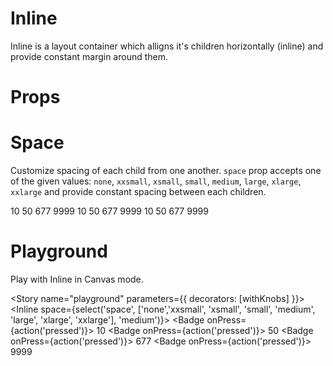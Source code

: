 
<Meta title="Design System|Inline" component={Inline} />

# Inline
Inline is a layout container which alligns it's children horizontally (inline) and provide constant margin around them.

# Props

<Props of={Inline} />

# Space
Customize spacing of each child from one another. `space` prop accepts one of the given values: `none`, `xxsmall`, `xsmall`, `small`, `medium`, `large`, `xlarge`, `xxlarge` and provide constant spacing between each children.

<Preview>
  <Story name="space">
    <Stack>
      <Inline space="none">
        <Badge onPress={action('pressed')}>
          10
        </Badge>
        <Badge onPress={action('pressed')}>
          50
        </Badge>
        <Badge onPress={action('pressed')}>
          677
        </Badge>
        <Badge onPress={action('pressed')}>
          9999
        </Badge>
      </Inline>
      <Inline space="medium">
        <Badge onPress={action('pressed')}>
          10
        </Badge>
        <Badge onPress={action('pressed')}>
          50
        </Badge>
        <Badge onPress={action('pressed')}>
          677
        </Badge>
        <Badge onPress={action('pressed')}>
          9999
        </Badge>
      </Inline>
      <Inline space="xxlarge">
        <Badge onPress={action('pressed')}>
          10
        </Badge>
        <Badge onPress={action('pressed')}>
          50
        </Badge>
        <Badge onPress={action('pressed')}>
          677
        </Badge>
        <Badge onPress={action('pressed')}>
          9999
        </Badge>
      </Inline>
    </Stack>
  </Story>
</Preview>

# Playground

Play with Inline in Canvas mode.

<Story name="playground" parameters={{ decorators: [withKnobs] }}>
 <Inline
  space={select('space', ['none','xxsmall', 'xsmall', 'small', 'medium', 'large', 'xlarge', 'xxlarge'], 'medium')}>
    <Badge onPress={action('pressed')}>
      10
    </Badge>
    <Badge onPress={action('pressed')}>
      50
    </Badge>
    <Badge onPress={action('pressed')}>
      677
    </Badge>
    <Badge onPress={action('pressed')}>
      9999
    </Badge> 
  </Inline>
</Story>